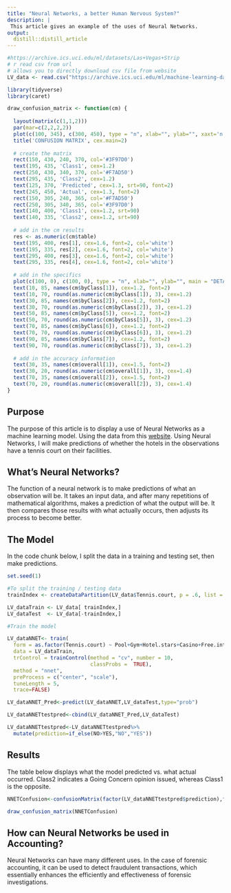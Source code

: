 ```yaml
---
title: "Neural Networks, a better Human Nervous System?"
description: |
 This article gives an example of the uses of Neural Networks. 
output: 
  distill::distill_article
---
```


```r
#https://archive.ics.uci.edu/ml/datasets/Las+Vegas+Strip
# r read csv from url
# allows you to directly download csv file from website
LV_data <- read.csv("https://archive.ics.uci.edu/ml/machine-learning-databases/00397/LasVegasTripAdvisorReviews-Dataset.csv", sep=';')

library(tidyverse)
library(caret)

draw_confusion_matrix <- function(cm) {
 
  layout(matrix(c(1,1,2)))
  par(mar=c(2,2,2,2))
  plot(c(100, 345), c(300, 450), type = "n", xlab="", ylab="", xaxt='n', yaxt='n')
  title('CONFUSION MATRIX', cex.main=2)
 
  # create the matrix
  rect(150, 430, 240, 370, col='#3F97D0')
  text(195, 435, 'Class1', cex=1.2)
  rect(250, 430, 340, 370, col='#F7AD50')
  text(295, 435, 'Class2', cex=1.2)
  text(125, 370, 'Predicted', cex=1.3, srt=90, font=2)
  text(245, 450, 'Actual', cex=1.3, font=2)
  rect(150, 305, 240, 365, col='#F7AD50')
  rect(250, 305, 340, 365, col='#3F97D0')
  text(140, 400, 'Class1', cex=1.2, srt=90)
  text(140, 335, 'Class2', cex=1.2, srt=90)
 
  # add in the cm results
  res <- as.numeric(cm$table)
  text(195, 400, res[1], cex=1.6, font=2, col='white')
  text(195, 335, res[2], cex=1.6, font=2, col='white')
  text(295, 400, res[3], cex=1.6, font=2, col='white')
  text(295, 335, res[4], cex=1.6, font=2, col='white')
 
  # add in the specifics
  plot(c(100, 0), c(100, 0), type = "n", xlab="", ylab="", main = "DETAILS", xaxt='n', yaxt='n')
  text(10, 85, names(cm$byClass[1]), cex=1.2, font=2)
  text(10, 70, round(as.numeric(cm$byClass[1]), 3), cex=1.2)
  text(30, 85, names(cm$byClass[2]), cex=1.2, font=2)
  text(30, 70, round(as.numeric(cm$byClass[2]), 3), cex=1.2)
  text(50, 85, names(cm$byClass[5]), cex=1.2, font=2)
  text(50, 70, round(as.numeric(cm$byClass[5]), 3), cex=1.2)
  text(70, 85, names(cm$byClass[6]), cex=1.2, font=2)
  text(70, 70, round(as.numeric(cm$byClass[6]), 3), cex=1.2)
  text(90, 85, names(cm$byClass[7]), cex=1.2, font=2)
  text(90, 70, round(as.numeric(cm$byClass[7]), 3), cex=1.2)
 
  # add in the accuracy information
  text(30, 35, names(cm$overall[1]), cex=1.5, font=2)
  text(30, 20, round(as.numeric(cm$overall[1]), 3), cex=1.4)
  text(70, 35, names(cm$overall[2]), cex=1.5, font=2)
  text(70, 20, round(as.numeric(cm$overall[2]), 3), cex=1.4)
} 

```

## Purpose

The purpose of this article is to display a use of Neural Networks as a machine learning model. Using the data from this [website](https://archive.ics.uci.edu/ml/machine-learning-databases/00397/LasVegasTripAdvisorReviews-Dataset.csv). Using Neural Networks, I will make predictions of whether the hotels in the observations have a tennis court on their facilities. 

## What's Neural Networks? 

The function of a neural network is to make predictions of what an observation will be. It takes an input data, and after many repetitions of mathematical algorithms, makes a prediction of what the output will be. It then compares those results with what actually occurs, then adjusts its process to become better. 

## The Model

In the code chunk below, I split the data in a training and testing set, then make predictions. 

```r
set.seed(1)

#To split the training / testing data
trainIndex <- createDataPartition(LV_data$Tennis.court, p = .6, list = FALSE, times = 1)

LV_dataTrain <- LV_data[ trainIndex,]
LV_dataTest  <- LV_data[-trainIndex,]

#Train the model

LV_dataNNET<- train(
  form = as.factor(Tennis.court) ~ Pool+Gym+Hotel.stars+Casino+Free.internet+Review.month+Score+Traveler.type+Nr..rooms,
  data = LV_dataTrain,
  trControl = trainControl(method = "cv", number = 10,
                           classProbs =  TRUE),
  method = "nnet",
  preProcess = c("center", "scale"),
  tuneLength = 5,
  trace=FALSE)

LV_dataNNET_Pred<-predict(LV_dataNNET,LV_dataTest,type="prob")

LV_dataNNETtestpred<-cbind(LV_dataNNET_Pred,LV_dataTest)

LV_dataNNETtestpred<-LV_dataNNETtestpred%>%
  mutate(prediction=if_else(NO>YES,"NO","YES"))
```

## Results

The table below displays what the model predicted vs. what actual occurred. Class2 indicates a Going Concern opinion issued, whereas Class1 is the opposite.

```r
NNETConfusion<-confusionMatrix(factor(LV_dataNNETtestpred$prediction),factor(LV_dataNNETtestpred$Tennis.court))

draw_confusion_matrix(NNETConfusion)
```

## How can Neural Networks be used in Accounting? 

Neural Networks can have many different uses. In the case of forensic accounting, it can be used to detect fraudulent transactions, which essentially enhances the efficiently and effectiveness of forensic investigations. 
